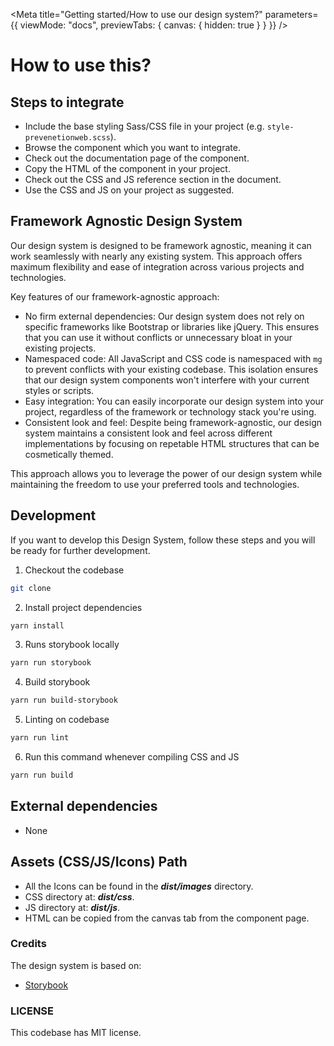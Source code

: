 
<Meta
  title="Getting started/How to use our design system?"
  parameters={{
    viewMode: "docs",
    previewTabs: {
      canvas: { hidden: true }
    }
  }}
/>

# How to use this?

## Steps to integrate

* Include the base styling Sass/CSS file in your project (e.g. `style-prevenetionweb.scss`).
* Browse the component which you want to integrate.
* Check out the documentation page of the component.
* Copy the HTML of the component in your project.
* Check out the CSS and JS reference section in the document.
* Use the CSS and JS on your project as suggested.

## Framework Agnostic Design System

Our design system is designed to be framework agnostic, meaning it can work seamlessly with nearly any existing system. This approach offers maximum flexibility and ease of integration across various projects and technologies.

Key features of our framework-agnostic approach:

* No firm external dependencies: Our design system does not rely on specific frameworks like Bootstrap or libraries like jQuery. This ensures that you can use it without conflicts or unnecessary bloat in your existing projects.
* Namespaced code: All JavaScript and CSS code is namespaced with `mg` to prevent conflicts with your existing codebase. This isolation ensures that our design system components won't interfere with your current styles or scripts.
* Easy integration: You can easily incorporate our design system into your project, regardless of the framework or technology stack you're using.
* Consistent look and feel: Despite being framework-agnostic, our design system maintains a consistent look and feel across different implementations by focusing on repetable HTML structures that can be cosmetically themed.

This approach allows you to leverage the power of our design system while maintaining the freedom to use your preferred tools and technologies.

## Development

If you want to develop this Design System, follow these steps and you will be ready for further development.

1. Checkout the codebase

```bash
git clone
```

2. Install project dependencies

```bash
yarn install
```

3. Runs storybook locally

```bash
yarn run storybook
```

4. Build storybook

```bash
yarn run build-storybook
```

5. Linting on codebase

```bash
yarn run lint
```

6. Run this command whenever compiling CSS and JS

```bash
yarn run build
```

## External dependencies

* None

## Assets (CSS/JS/Icons) Path

* All the Icons can be found in the ***dist/images*** directory.
* CSS directory at: ***dist/css***.
* JS directory at: ***dist/js***.
* HTML can be copied from the canvas tab from the component page.

### Credits

The design system is based on:

* [Storybook](https://storybook.js.org/)

### LICENSE

This codebase has MIT license.

